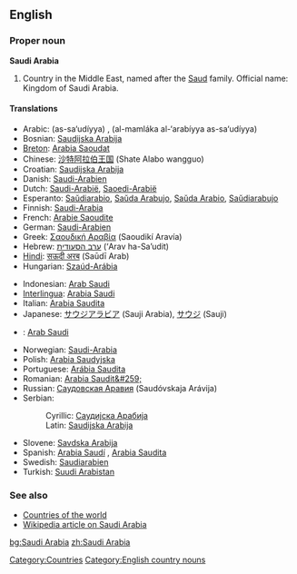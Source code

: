 ==English==

===Proper noun===
'''Saudi Arabia'''
# Country in the Middle East, named after the [[Saud]] family. Official name: Kingdom of Saudi Arabia.

====Translations====
{{top}}
*Arabic: {{ARchar|[[السعودية]]}} (as-sa‘udíyya) {{f}}, {{ARchar|[[المملكة العربية السعودية]]}} (al-mamláka al-‘arabíyya as-sa‘udíyya) {{f}}
*Bosnian: [[Saudijska Arabija#Bosnian|Saudijska Arabija]] {{f}}
*[[Breton]]: [[Arabia Saoudat]]
*Chinese: [[沙特阿拉伯王国]] (Shate Alabo wangguo)
*Croatian: [[Saudijska Arabija#Croatian|Saudijska Arabija]] {{f}}
*Danish: [[Saudi-Arabien]]
*Dutch: [[Saudi-Arabië]], [[Saoedi-Arabië]]
*Esperanto: [[Saŭdiarabio]], [[Saŭda Arabujo]], [[Saŭda Arabio]], [[Saŭdiarabujo]]
*Finnish: [[Saudi-Arabia]]
*French: [[Arabie Saoudite]] {{f}}
*German: [[Saudi-Arabien]] {{n}}
*Greek: [[Σαουδική Αραβία]] (Saoudikí Aravía) {{f}}
*Hebrew: [[ערב הסעודית]] (‘Arav ha-Sa’udit)
*[[Hindi]]: [[सऊदी अरब]] (Saūdī Arab)
*Hungarian: [[Szaúd-Arábia]]
{{mid}}
*Indonesian: [[Arab Saudi]]
*[[Interlingua]]: [[Arabia Saudi]]
*Italian: [[Arabia Saudita]] {{f}}
*Japanese: [[サウジアラビア]] (Sauji Arabia), [[サウジ]] (Sauji)
*{{ms}}: [[Arab Saudi]]
*Norwegian: [[Saudi-Arabia]]
*Polish: [[Arabia Saudyjska]]
*Portuguese: [[Arábia Saudita]] {{f}} 
*Romanian: [[Arabia Saudit&#259;]] {{f}}
*Russian: [[Саудовская Аравия]] (Saudóvskaja Arávija) {{f}}
*Serbian:
*:Cyrillic: [[Саудијска Арабија#Serbian|Саудијска Арабија]] {{f}}
*:Latin: [[Saudijska Arabija#Serbian|Saudijska Arabija]] {{f}}
*Slovene: [[Savdska Arabija]] {{f}}
*Spanish: [[Arabia Saudí]] {{f}}, [[Arabia Saudita]] {{f}}
*Swedish: [[Saudiarabien]]
*Turkish: [[Suudi Arabistan]]
{{bottom}}

[[Category:Countries]]

===See also===
*[[Countries of the world]]
*[[w:Saudi Arabia|Wikipedia article on Saudi Arabia]]
[[Category:English country nouns]]

[[bg:Saudi Arabia]]
[[zh:Saudi Arabia]]
